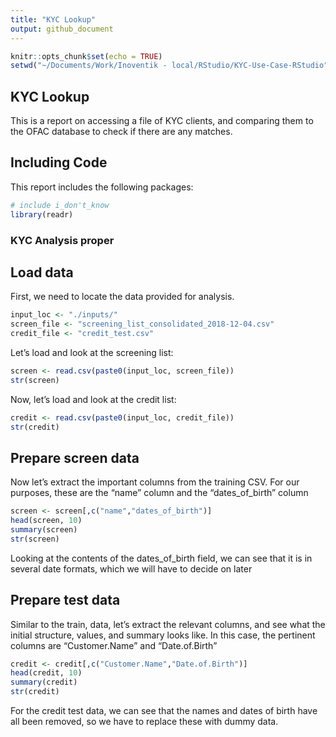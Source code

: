 ```yaml
---
title: "KYC Lookup"
output: github_document
---
```


```r
knitr::opts_chunk$set(echo = TRUE)
setwd("~/Documents/Work/Inoventik - local/RStudio/KYC-Use-Case-RStudio")
```

## KYC Lookup

This is a report on accessing a file of KYC clients, and comparing them to the OFAC database to check if there are any matches.

## Including Code

This report includes the following packages:

```r
# include i_don't_know
library(readr)
```

### KYC Analysis proper

## Load data

First, we need to locate the data provided for analysis.

```r
input_loc <- "./inputs/"
screen_file <- "screening_list_consolidated_2018-12-04.csv"
credit_file <- "credit_test.csv"
```

Let's load and look at the screening list:

```r
screen <- read.csv(paste0(input_loc, screen_file))
str(screen)
```

Now, let's load and look at the credit list:
```r
credit <- read.csv(paste0(input_loc, credit_file))
str(credit)

```

## Prepare screen data

Now let's extract the important columns from the training CSV. For our purposes, these are the "name" column and the "dates_of_birth" column

```r
screen <- screen[,c("name","dates_of_birth")]
head(screen, 10)
summary(screen)
str(screen)
```

Looking at the contents of the dates_of_birth field, we can see that it is in several date formats, which we will have to decide on later

## Prepare test data

Similar to the train, data, let's extract the relevant columns, and see what the initial structure, values, and summary looks like. In this case, the pertinent columns are "Customer.Name" and "Date.of.Birth"

```r
credit <- credit[,c("Customer.Name","Date.of.Birth")]
head(credit, 10)
summary(credit)
str(credit)
```

For the credit test data, we can see that the names and dates of birth have all been removed, so we have to replace these with dummy data.
